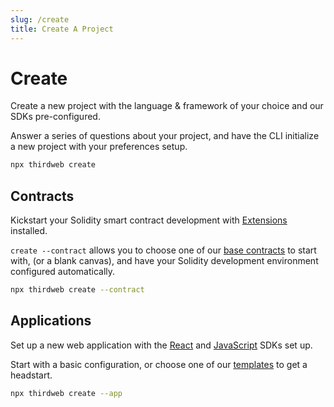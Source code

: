 ```yaml
---
slug: /create
title: Create A Project
---
```


# Create

Create a new project with the language & framework of your choice and our SDKs pre-configured.

Answer a series of questions about your project, and have the CLI initialize a new project with your preferences setup.

```bash
npx thirdweb create
```

## Contracts

Kickstart your Solidity smart contract development with [Extensions](/extensions) installed.

`create --contract` allows you to choose one of our [base contracts](/extensions) to start with,
(or a blank canvas), and have your Solidity development environment configured automatically.

```bash
npx thirdweb create --contract
```

## Applications

Set up a new web application with the [React](/react) and [JavaScript](/javascript) SDKs set up.

Start with a basic configuration, or choose one of our [templates](/templates) to get a headstart.

```bash
npx thirdweb create --app
```
